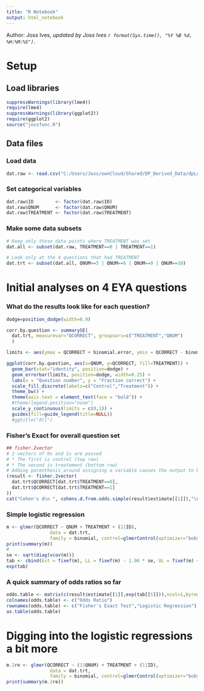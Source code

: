 ```yaml
---
title: "R Notebook"
output: html_notebook
---
```


Author: Joss Ives, *updated by Joss Ives `r format(Sys.time(), "%Y %B %d, %H:%M:%S")`*.

# Setup

## Load libraries
```r
suppressWarnings(library(lme4))
require(lme4)
suppressWarnings(library(ggplot2))
require(ggplot2)
source("jossfunc.R")
```

## Data files

### Load data
```r
dat.raw <- read.csv("C:/Users/Joss/ownCloud/Shared/DP_Derived_Data/dpLogisticDat.csv")
```

### Set categorical variables
```r
dat.raw$ID        <- factor(dat.raw$ID)
dat.raw$QNUM      <- factor(dat.raw$QNUM)
dat.raw$TREATMENT <- factor(dat.raw$TREATMENT)

```

### Make some data subsets
```r
# Keep only those data points where TREATMENT was set
dat.all <- subset(dat.raw, TREATMENT==0 | TREATMENT==1)

# Look only at the 4 questions that had TREATMENT
dat.trt <- subset(dat.all, QNUM==5 | QNUM==6 | QNUM==9 | QNUM==10)

```



# Initial analyses on 4 EYA questions

### What do the results look like for each question?
```r
dodge=position_dodge(width=0.9)

corr.by.question <- summarySE(
  dat.trt, measurevar="QCORRECT", groupvars=c("TREATMENT","QNUM")
  )

limits <- aes(ymax = QCORRECT + binomial.error, ymin = QCORRECT - binomial.error)

ggplot(corr.by.question, aes(x=QNUM, y=QCORRECT, fill=TREATMENT)) +
  geom_bar(stat="identity", position=dodge) + 
  geom_errorbar(limits, position=dodge, width=0.25) +
  labs(x = "Question number", y = "Fraction correct") +
  scale_fill_discrete(labels=c("Control","Treatment")) +
  theme_bw() + 
  theme(axis.text = element_text(face = "bold")) + 
  #theme(legend.position="none")
  scale_y_continuous(limits = c(0,1)) +
  guides(fill=guide_legend(title=NULL)) 
  #ggtitle("All")
```


### Fisher's Exact for overall question set
```r
## fisher.2vector
# 2 vectors of 0s and 1s are passed
# * The first is control (top row)
# * The second is treatement (bottom row)
# Adding parenthesis around assigning a variable causes the output to be displayed
(result <- fisher.2vector(
  dat.trt$QCORRECT[dat.trt$TREATMENT==0],
  dat.trt$QCORRECT[dat.trt$TREATMENT==1]
)) 
cat("Cohen's d\n ", cohens.d.from.odds.simple(result$estimate[[1]]),"\n")

```

### Simple logistic regression
```r
m <- glmer(QCORRECT ~ QNUM + TREATMENT + (1|ID), 
                data = dat.trt, 
                family = binomial, control=glmerControl(optimizer="bobyqa"))
print(summary(m))
#
se <- sqrt(diag(vcov(m)))
tab <- cbind(Est = fixef(m), LL = fixef(m) - 1.96 * se, UL = fixef(m) + 1.96 *se)
exp(tab)
```


### A quick summary of odds ratios so far
```r
odds.table <- matrix(c(result$estimate[[1]],exp(tab[[5]])),ncol=1,byrow=TRUE)
colnames(odds.table) <- c("Odds Ratio")
rownames(odds.table) <- c("Fisher's Exact Test","Logistic Regression")
as.table(odds.table)
```

# Digging into the logistic regressions a bit more
```r
m.2re <- glmer(QCORRECT ~ (1|QNUM) + TREATMENT + (1|ID), 
                data = dat.trt, 
                family = binomial, control=glmerControl(optimizer="bobyqa"))
print(summary(m.2re))
```
